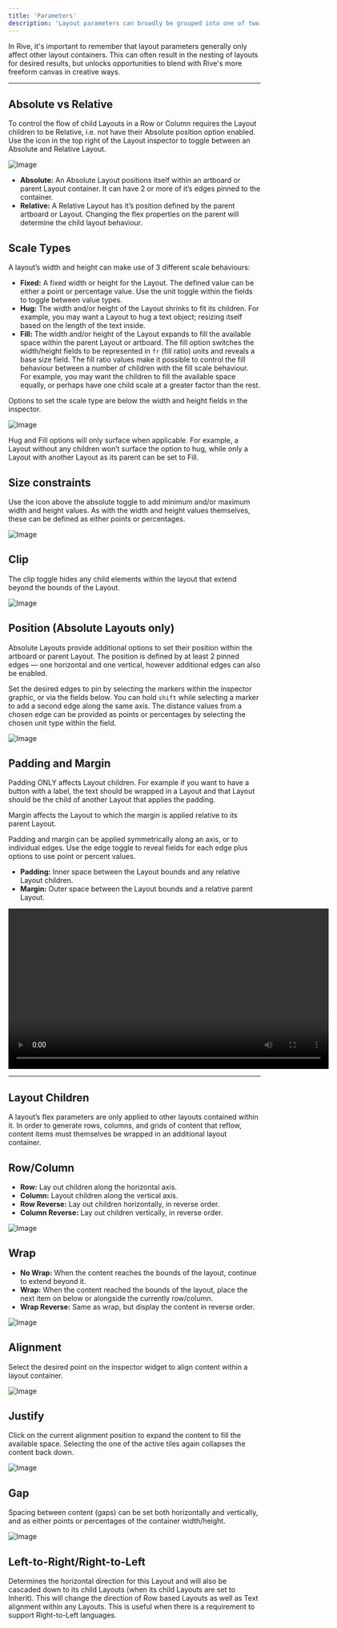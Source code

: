 ```yaml
---
title: 'Parameters'
description: 'Layout parameters can broadly be grouped into one of two categories — those that affect the parent layout, and those that affect the child layouts.'
---
```



<Tip>In Rive, it's important to remember that layout parameters generally only affect other layout containers. This can often result in the nesting of layouts for desired results, but unlocks opportunities to blend with Rive's more freeform canvas in creative ways.</Tip>

---

## Absolute vs Relative

To control the flow of child Layouts in a Row or Column requires the Layout children to be Relative, i.e. not have their Absolute position option enabled. Use the icon in the top right of the Layout inspector to toggle between an Absolute and Relative Layout.

![Image](https://ucarecdn.com/3412f52f-c283-4617-b6c5-f5af8ad1ddcc/)

- **Absolute:** An Absolute Layout positions itself within an artboard or parent Layout container. It can have 2 or more of it’s edges pinned to the container.
- **Relative:** A Relative Layout has it’s position defined by the parent artboard or Layout. Changing the flex properties on the parent will determine the child layout behaviour.

## Scale Types

A layout’s width and height can make use of 3 different scale behaviours:

- **Fixed:** A fixed width or height for the Layout. The defined value can be either a point or percentage value. Use the unit toggle within the fields to toggle between value types.
- **Hug:** The width and/or height of the Layout shrinks to fit its children. For example, you may want a Layout to hug a text object; resizing itself based on the length of the text inside.
- **Fill:** The width and/or height of the Layout expands to fill the available space within the parent Layout or artboard. The fill option switches the width/height fields to be represented in `fr` (fill ratio) units and reveals a base size field. The fill ratio values make it possible to control the fill behaviour between a number of children with the fill scale behaviour. For example, you may want the children to fill the available space equally, or perhaps have one child scale at a greater factor than the rest.

Options to set the scale type are below the width and height fields in the inspector.

![Image](https://ucarecdn.com/083d008d-6a87-4988-bd2f-5d14ce367217/)

<Info>Hug and Fill options will only surface when applicable. For example, a Layout without any children won’t surface the option to hug, while only a Layout with another Layout as its parent can be set to Fill.</Info>

<YouTube id="eOGfPV7zBbQ" />

## Size constraints

Use the icon above the absolute toggle to add minimum and/or maximum width and height values. As with the width and height values themselves, these can be defined as either points or percentages.

![Image](https://ucarecdn.com/d6898bfa-62bf-4d4c-9769-5c68d439e03a/)

## Clip

The clip toggle hides any child elements within the layout that extend beyond the bounds of the Layout.

![Image](https://ucarecdn.com/80299f91-7525-42cc-ba64-20ca7ea7e5ad/)

## Position (Absolute Layouts only)

Absolute Layouts provide additional options to set their position within the artboard or parent Layout. The position is defined by at least 2 pinned edges — one horizontal and one vertical, however additional edges can also be enabled.

Set the desired edges to pin by selecting the markers within the inspector graphic, or via the fields below. You can hold `shift` while selecting a marker to add a second edge along the same axis. The distance values from a chosen edge can be provided as points or percentages by selecting the chosen unit type within the field.

![Image](https://ucarecdn.com/987f6999-4db4-487e-a8f0-c8760b037012/)

## Padding and Margin

<Info>Padding ONLY affects Layout children. For example if you want to have a button with a label, the text should be wrapped in a Layout and that Layout should be the child of another Layout that applies the padding.</Info>

<Info>Margin affects the Layout to which the margin is applied relative to its parent Layout.</Info>

Padding and margin can be applied symmetrically along an axis, or to individual edges. Use the edge toggle to reveal fields for each edge plus options to use point or percent values.

- **Padding:** Inner space between the Layout bounds and any relative Layout children.
- **Margin:** Outer space between the Layout bounds and a relative parent Layout.

<video width="640" controls>
  <source src="https://ucarecdn.com/a489bd85-d55b-424b-8f7a-1a1a7aab37f6/" type="video/mp4"></source>
  Padding and Margin
</video>

---

## Layout Children

<Note>A layout’s flex parameters are only applied to other layouts contained within it. In order to generate rows, columns, and grids of content that reflow, content items must themselves be wrapped in an additional layout container.</Note>

## Row/Column

- **Row:** Lay out children along the horizontal axis.
- **Column:** Layout children along the vertical axis.
- **Row Reverse:** Lay out children horizontally, in reverse order.
- **Column Reverse:** Lay out children vertically, in reverse order.

![Image](https://ucarecdn.com/c64d65de-0d9e-4325-a1b3-ef7d3310c842/)

## Wrap

- **No Wrap:** When the content reaches the bounds of the layout, continue to extend beyond it.
- **Wrap:** When the content reached the bounds of the layout, place the next item on below or alongside the currently row/column.
- **Wrap Reverse:** Same as wrap, but display the content in reverse order.

![Image](https://ucarecdn.com/87c797aa-bce4-4e39-b649-63bd382ffb69/)

## Alignment

Select the desired point on the inspector widget to align content within a layout container.

![Image](https://ucarecdn.com/3018db3d-fb86-4a24-9d67-8c16ac6270bd/)

## Justify

Click on the current alignment position to expand the content to fill the available space. Selecting the one of the active tiles again collapses the content back down.

![Image](https://ucarecdn.com/d79e6712-f751-4526-951a-0408f9fca6c0/)

## Gap

Spacing between content (gaps) can be set both horizontally and vertically, and as either points or percentages of the container width/height.

![Image](https://ucarecdn.com/84dba879-e23b-4144-963a-3d4e5f50a144/)

## Left-to-Right/Right-to-Left

Determines the horizontal direction for this Layout and will also be cascaded down to its child Layouts (when its child Layouts are set to Inherit). This will change the direction of Row based Layouts as well as Text alignment within any Layouts. This is useful when there is a requirement to support Right-to-Left languages.
